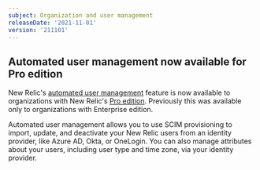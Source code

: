 ```yaml
---
subject: Organization and user management
releaseDate: '2021-11-01'
version: '211101'
---
```


## Automated user management now available for Pro edition 

New Relic's [automated user management](/docs/accounts/accounts/automated-user-management/automated-user-provisioning-single-sign) feature is now available to organizations with New Relic's [Pro edition](https://newrelic.com/pricing). Previously this was available only to organizations with Enterprise edition. 

Automated user management allows you to use SCIM provisioning to import, update, and deactivate your New Relic users from an identity provider, like Azure AD, Okta, or OneLogin. You can also manage attributes about your users, including user type and time zone, via your identity provider.